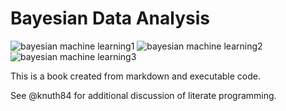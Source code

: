 # Bayesian Data Analysis

![bayesian machine learning1](images/bml1.jpg)
![bayesian machine learning2](images/bml2.jpg)
![bayesian machine learning3](images/bml3.jpg)


This is a book created from markdown and executable code.

See @knuth84 for additional discussion of literate programming.
